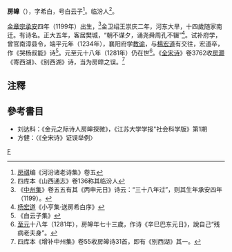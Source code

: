 '''房皥'''（{{bd|1236年||?|}}），字希白，号白云子<ref>[[房祺|房祺]]编《河汾诸老诗集》卷五</ref>。临汾人<ref>四库本《山西通志》卷136称其临汾人</ref>。

[[金章宗|金章宗]][[承安_(金朝)|承安]]四年（1199年）出生，<ref>《[[中州集|中州集]]》卷五五有其《丙申元日》诗云：“三十八年过”，则其生年承安四年（1199）。</ref>金卫绍王崇庆二年，河东大旱，十四歲随家南迁。有诗名。正大五年，客居樊城，“朝不谋夕，诵尧舜周孔不辍”<ref>[[杨宏道|杨宏道]]《小亨集·送房希白序》</ref>。试补府学，曾官南漳县令，端平元年（1234年），襄阳府学[[教谕|教谕]]，与[[楊宏道|楊宏道]]有交往，宏道卒，作《哭杨叔能》诗<ref>《白云子集》</ref>。元至元十八年（1281年）仍在世<ref>[[至元_(忽必烈)|至元]]十八年（1281年），房皞年七十三歲，作诗《辛巳巴东元日》，說自己“残病老夫身”。</ref>。《[[全宋诗|全宋诗]]》卷3762收[[房灏|房灏]]《寄西湖》、《别西湖》诗，当为房皥之误。<ref>四库本《增补中州集》卷55收房皞诗31首，即有《别西湖》其一。</ref>

==注釋==
{{reflist|2}}

==參考書目==
*刘达科：《金元之际诗人房皞探微》，《江苏大学学报"社会科学版》第1期
*方健：〈《全宋诗》证误举例〉
[[category:金朝政治人物|F]]